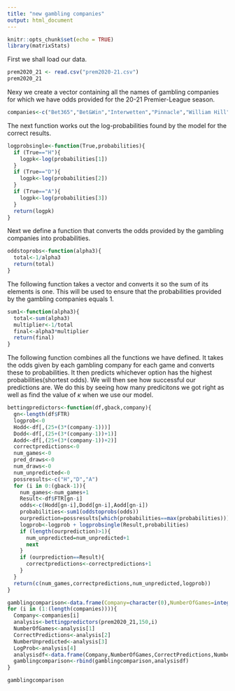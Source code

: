 ---
title: "new gambling companies"
output: html_document
---

```{r setup, include=FALSE}
knitr::opts_chunk$set(echo = TRUE)
library(matrixStats)
```
First we shall load our data.
```{r}
prem2020_21 <- read.csv("prem2020-21.csv")
prem2020_21
```
Nexy we create a vector containing all the names of gambling companies for which we have odds provided for the 20-21 Premier-League season. 
```{r}
companies<-c("Bet365","Bet&Win","Interwetten","Pinnacle","William Hill","VC Bet","Max Odds", "Average Odds")
```
The next function works out the log-probabilities found by the model for the correct results.
```{r}
logprobsingle<-function(True,probabilities){
  if (True=="H"){
    logpk<-log(probabilities[1])
  }
  if (True=="D"){
    logpk<-log(probabilities[2])
  }
  if (True=="A"){
    logpk<-log(probabilities[3])
  }
  return(logpk)
}
```
Next we define a function that converts the odds provided by the gambling companies into probabilities. 
```{r}
oddstoprobs<-function(alpha3){
  total<-1/alpha3
  return(total)
}
```
The following function takes a vector and converts it so the sum of its elements is one. This will be used to ensure that the probabilities  provided by the gambling companies equals 1. 
```{r}
sum1<-function(alpha3){
  total<-sum(alpha3)
  multiplier<-1/total
  final<-alpha3*multiplier
  return(final)
}
```
The following function combines all the functions we have defined. It takes the odds given by each gambling company for each game and converts these to probabilities. It then predicts whichever option has the highest probabilities(shortest odds). We will then see how successful our predictions are. We do this by seeing how many predicitons we got right as well as find the value of $\kappa$ when we use our model. 
```{r}
bettingpredictors<-function(df,gback,company){
  gn<-length(df$FTR)
  logprob<-0
  Hodd<-df[,(25+(3*(company-1)))]
  Dodd<-df[,(25+(3*(company-1))+1)]
  Aodd<-df[,(25+(3*(company-1))+2)]
  correctpredictions<-0
  num_games<-0
  pred_draws<-0
  num_draws<-0
  num_unpredicted<-0
  possresults<-c("H","D","A")
  for (i in 0:(gback-1)){
    num_games<-num_games+1
    Result<-df$FTR[gn-i]
    odds<-c(Hodd[gn-i],Dodd[gn-i],Aodd[gn-i])
    probabilities<-sum1(oddstoprobs(odds))
    ourprediction=possresults[which(probabilities==max(probabilities))]
    logprob<-logprob + logprobsingle(Result,probabilities)
    if (length(ourprediction)>1){
      num_unpredicted=num_unpredicted+1
      next
    }
    if (ourprediction==Result){
      correctpredictions<-correctpredictions+1
    }
  }
  return(c(num_games,correctpredictions,num_unpredicted,logprob))  
}
```

```{r}
gamblingcomparison<-data.frame(Company=character(0),NumberOfGames=integer(0),CorrectPredictions=integer(0),NumberUnpredicted=integer(0),LogProb=integer(0))
for (i in (1:(length(companies)))){
  Company<-companies[i]
  analysis<-bettingpredictors(prem2020_21,150,i)
  NumberOfGames<-analysis[1]
  CorrectPredictions<-analysis[2]
  NumberUnpredicted<-analysis[3]
  LogProb<-analysis[4]
  analysisdf<-data.frame(Company,NumberOfGames,CorrectPredictions,NumberUnpredicted,LogProb)
  gamblingcomparison<-rbind(gamblingcomparison,analysisdf)
}

gamblingcomparison
```








